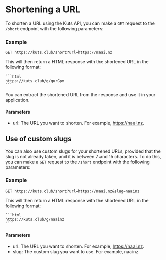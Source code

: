 # Shortening a URL

To shorten a URL using the Kuts API, you can make a `GET` request to the `/short` endpoint with the following parameters:

### Example

```plaintext
GET https://kuts.club/short?url=https://naai.nz
```

This will then return a HTML response with the shortened URL in the following format:
    
    ```html
    https://kuts.club/g/qurGpm
    ```

You can extract the shortened URL from the response and use it in your application.
#### Parameters

- url: The URL you want to shorten. For example, https://naai.nz.


## Use of custom slugs

You can also use custom slugs for your shortened URLs, provided that the slug is not already taken, and it is between 7 and 15 characters. To do this, you can make a `GET` request to the `/short` endpoint with the following parameters:

### Example

```plaintext
GET https://kuts.club/short?url=https://naai.nz&slug=naainz
```

This will then return a HTML response with the shortened URL in the following format:
    
    ```html
    https://kuts.club/g/naainz
    ```

#### Parameters

- url: The URL you want to shorten. For example, https://naai.nz.
- slug: The custom slug you want to use. For example, naainz.

